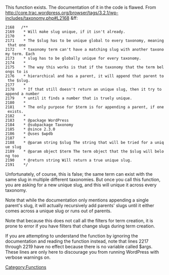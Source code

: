 {{Languages|
{{en|Function Reference/wp_unique_term_slug}}
{{ja|関数リファレンス/wp_unique_term_slug}}
}}

This function exists. The documentation of it in the code is flawed. From http://core.trac.wordpress.org/browser/tags/3.2.1/wp-includes/taxonomy.php#L2168 &ff: 

 2168	/** 
 2169	 * Will make slug unique, if it isn't already.
 2170	 *
 2171	 * The $slug has to be unique global to every taxonomy, meaning that one
 2172	 * taxonomy term can't have a matching slug with another taxonomy term. Each
 2173	 * slug has to be globally unique for every taxonomy.
 2174	 *
 2175	 * The way this works is that if the taxonomy that the term belongs to is
 2176	 * hierarchical and has a parent, it will append that parent to the $slug.
 2177	 *
 2178	 * If that still doesn't return an unique slug, then it try to append a number
 2179	 * until it finds a number that is truely unique.
 2180	 *
 2181	 * The only purpose for $term is for appending a parent, if one exists.
 2182	 *
 2183	 * @package WordPress
 2184	 * @subpackage Taxonomy
 2185	 * @since 2.3.0
 2186	 * @uses $wpdb
 2187	 *
 2188	 * @param string $slug The string that will be tried for a unique slug
 2189	 * @param object $term The term object that the $slug will belong too
 2190	 * @return string Will return a true unique slug.
 2191	 */

Unfortunately, of course, this is false; the same term can exist with the same slug in multiple different taxonomies. But once you call this function, you are asking for a new unique slug, and this will unique it across every taxonomy. 

Note that while the documentation only mentions appending a single parent's slug, it will actually recursively add parents' slugs until it either comes across a unique slug or runs out of parents.

{{Tag Footer}}

[[Category:Functions]]


Note that because this does not call all the filters for term creation, it is prone to error if you have filters that change slugs during term creation.

If you are attempting to understand the function by ignoring the documentation and reading the function instead, note that lines 2217 through 2219 have no effect because there is no variable called $args. These lines are only here to discourage you from running WordPress with verbose warnings on.